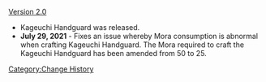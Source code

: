[[Version 2.0]]
* Kageuchi Handguard was released.
* '''July 29, 2021''' - Fixes an issue whereby Mora consumption is abnormal when crafting Kageuchi Handguard. The Mora required to craft the Kageuchi Handguard has been amended from 50 to 25.
<noinclude>[[Category:Change History]]</noinclude>